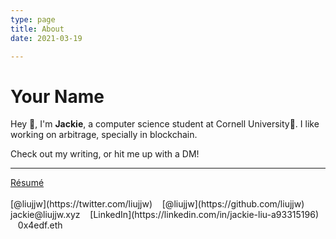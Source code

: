 ```yaml
---
type: page
title: About
date: 2021-03-19

---
```

# Your Name

Hey 👋, I'm **Jackie**, a computer science student at Cornell University🐻. I like working on arbitrage, specially in blockchain.

Check out my writing, or hit me up with a DM!

---
<div>
  <i class="fa-solid fa-file fa-xl"></i> <a href="/files/resume.pdf"
        alt="alt text"
        target="_blank"
        rel="noopener noreferrer">Résumé</a> 
  <br /> <br />
  <i class="fa-brands fa-twitter fa-xl"></i> [@liujjw](https://twitter.com/liujjw) &nbsp;&nbsp; 
  <i class="fa-brands fa-github fa-xl"></i> [@liujjw](https://github.com/liujjw) &nbsp;&nbsp;
  <i class="fa-solid fa-envelope fa-xl"></i> jackie@liujjw.xyz &nbsp;&nbsp;
  <i class="fa-brands fa-linkedin fa-xl"></i> [LinkedIn](https://linkedin.com/in/jackie-liu-a93315196) &nbsp;&nbsp;
  <i class="fa-brands fa-ethereum fa-xl"></i>  0x4edf.eth &nbsp;&nbsp;
</div>
